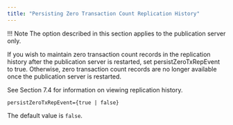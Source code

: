 ```yaml
---
title: "Persisting Zero Transaction Count Replication History"
---
```


<div id="persisting_zero_txn_replication_hist" class="registered_link"></div>

!!! Note
    The option described in this section applies to the publication server only.

If you wish to maintain zero transaction count records in the replication history after the publication server is restarted, set persistZeroTxRepEvent to true. Otherwise, zero transaction count records are no longer available once the publication server is restarted.

See Section 7.4 for information on viewing replication history.

`persistZeroTxRepEvent={true | false}`

The default value is `false`.
